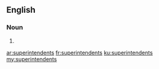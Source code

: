 ==English==

===Noun===
{{head|en}}

# {{plural of|superintendent}}

[[ar:superintendents]]
[[fr:superintendents]]
[[ku:superintendents]]
[[my:superintendents]]